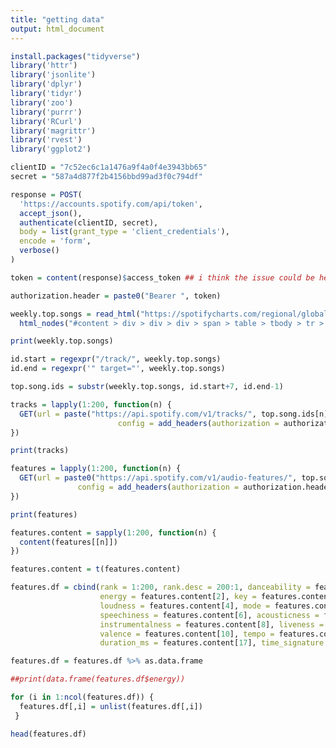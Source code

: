 ```yaml
---
title: "getting data"
output: html_document
---
```


```r

install.packages("tidyverse")
library('httr')
library('jsonlite')
library('dplyr')
library('tidyr')
library('zoo')
library('purrr')
library('RCurl')
library('magrittr')
library('rvest')
library('ggplot2')

```

```r

clientID = "7c52ec6c1a1476a9f4a0f4e3943bb65"
secret = "587a4d877f2b4156bbd99ad3f0c794df"

response = POST(
  'https://accounts.spotify.com/api/token',
  accept_json(),
  authenticate(clientID, secret),
  body = list(grant_type = 'client_credentials'),
  encode = 'form',
  verbose()
)

token = content(response)$access_token ## i think the issue could be here - when running, the value for token becomes NULL

authorization.header = paste0("Bearer ", token)

weekly.top.songs = read_html("https://spotifycharts.com/regional/global/weekly/latest") %>%
  html_nodes("#content > div > div > div > span > table > tbody > tr > td.chart-table-image > a")

print(weekly.top.songs)

id.start = regexpr("/track/", weekly.top.songs) 
id.end = regexpr('" target="', weekly.top.songs) 

top.song.ids = substr(weekly.top.songs, id.start+7, id.end-1)

tracks = lapply(1:200, function(n) {
  GET(url = paste("https://api.spotify.com/v1/tracks/", top.song.ids[n], sep = ""),
                        config = add_headers(authorization = authorization.header))
})

print(tracks)

features = lapply(1:200, function(n) {
  GET(url = paste0("https://api.spotify.com/v1/audio-features/", top.song.ids[n]),
               config = add_headers(authorization = authorization.header))
})

print(features)

features.content = sapply(1:200, function(n) {
  content(features[[n]])
})

features.content = t(features.content)

features.df = cbind(rank = 1:200, rank.desc = 200:1, danceability = features.content[1], 
                    energy = features.content[2], key = features.content[3], 
                    loudness = features.content[4], mode = features.content[5],
                    speechiness = features.content[6], acousticness = features.content[7],
                    instrumentalness = features.content[8], liveness = features.content[9],
                    valence = features.content[10], tempo = features.content[11], 
                    duration_ms = features.content[17], time_signature = features.content[18])

features.df = features.df %>% as.data.frame

##print(data.frame(features.df$energy))

for (i in 1:ncol(features.df)) {
  features.df[,i] = unlist(features.df[,i])
 } 

head(features.df)

```
